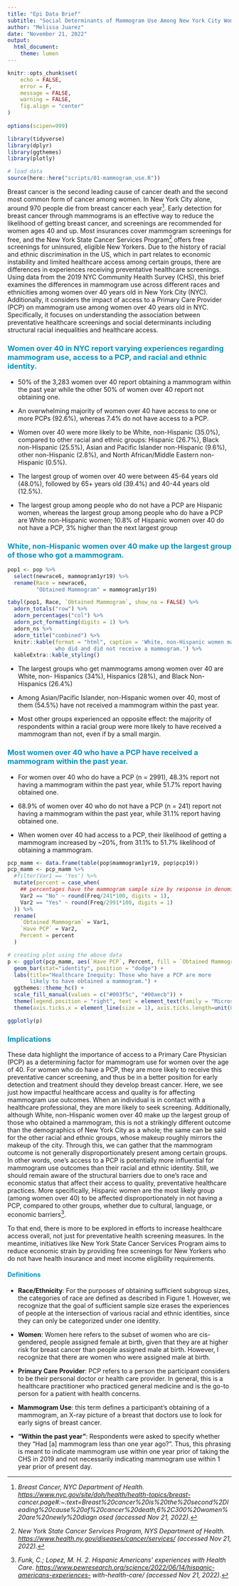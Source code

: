 ```yaml
---
title: "Epi Data Brief"
subtitle: "Social Determinants of Mammogram Use Among New York City Women"
author: "Melissa Juarez"
date: "November 21, 2022"
output:
  html_document:
    theme: lumen
---
```


```r
knitr::opts_chunk$set(
	echo = FALSE,
	error = F,
	message = FALSE,
	warning = FALSE,
	fig.align = "center"
)
 
options(scipen=999)
```

```r
library(tidyverse)
library(dplyr)
library(ggthemes)
library(plotly)

# load data
source(here::here("scripts/01-mammogram_use.R"))
```

Breast cancer is the second leading cause of cancer death and the second most common form of cancer among women. In New York City alone, around 970 people die from breast cancer each year[^1]. Early detection for breast cancer through mammograms is an effective way to reduce the likelihood of getting breast cancer, and screenings are recommended for women ages 40 and up. Most insurances cover mammogram screenings for free, and the New York State Cancer Services Program[^2] offers free screenings for uninsured, eligible New Yorkers. Due to the history of racial and ethnic discrimination in the US, which in part relates to economic instability and limited healthcare access among certain groups, there are differences in experiences receiving preventative healthcare screenings. Using data from the 2019 NYC Community Health Survey (CHS), this brief examines the differences in mammogram use across different races and ethnicities among women over 40 years old in New York City (NYC). Additionally, it considers the impact of access to a Primary Care Provider (PCP) on mammogram use among women over 40 years old in NYC. Specifically, it focuses on understanding the association between preventative healthcare screenings and social determinants including structural racial inequalities and healthcare access.

[^1]: *Breast Cancer, NYC Department of Health. <https://www.nyc.gov/site/doh/health/health-topics/breast-> cancer.page#:\~:text=Breast%20cancer%20is%20the%20second%2Dleading%20cause%20of%20cancer%20death,6%2C300%20women%20are%20newly%20diagn osed (accessed Nov 21, 2022).*

[^2]: *New York State Cancer Services Program, NYS Department of Health. <https://www.health.ny.gov/diseases/cancer/services/> (accessed Nov 21, 2022).*

### [ Women over 40 in NYC report varying experiences regarding mammogram use, access to a PCP, and racial and ethnic identity. ]{style="color: #0492C2"}

-   50% of the 3,283 women over 40 report obtaining a mammogram within the past year while the other 50% of women over 40 report not obtaining one.

-   An overwhelming majority of women over 40 have access to one or more PCPs (92.6%), whereas 7.4% do not have access to a PCP.

-   Women over 40 were more likely to be White, non-Hispanic (35.0%), compared to other racial and ethnic groups: Hispanic (26.7%), Black non-Hispanic (25.5%), Asian and Pacific Islander non-Hispanic (9.6%), other non-Hispanic (2.8%), and North African/Middle Eastern non-Hispanic (0.5%).

-   The largest group of women over 40 were between 45-64 years old (48.0%), followed by 65+ years old (39.4%) and 40-44 years old (12.5%).

-   The largest group among people who do not have a PCP are Hispanic women, whereas the largest group among people who do have a PCP are White non-Hispanic women; 10.8% of Hispanic women over 40 do not have a PCP, 3% higher than the next largest group

### [ White, non-Hispanic women over 40 make up the largest group of those who got a mammogram. ]{style="color: #0492C2"}

```r

pop1 <- pop %>% 
  select(newrace6, mammogram1yr19) %>%
  rename(Race = newrace6,
         "Obtained Mammogram" = mammogram1yr19) 

tabyl(pop1, Race, `Obtained Mammogram`, show_na = FALSE) %>%
  adorn_totals("row") %>%
  adorn_percentages("col") %>%
  adorn_pct_formatting(digits = 1) %>%
  adorn_ns %>%
  adorn_title("combined") %>%
  knitr::kable(format = "html", caption = 'White, non-Hispanic women make up the largest groups for those
               who did and did not receive a mammogram.') %>%
  kableExtra::kable_styling()
```

-   The largest groups who get mammograms among women over 40 are White, non- Hispanics (34%), Hispanics (28%), and Black Non-Hispanics (26.4%)

-   Among Asian/Pacific Islander, non-Hispanic women over 40, most of them (54.5%) have not received a mammogram within the past year.

-   Most other groups experienced an opposite effect: the majority of respondents within a racial group were more likely to have received a mammogram than not, even if by a small margin.

### [ Most women over 40 who have a PCP have received a mammogram within the past year. ]{style="color: #0492C2"}

-   For women over 40 who do have a PCP (n = 2991), 48.3% report not having a mammogram within the past year, while 51.7% report having obtained one.

-   68.9% of women over 40 who do not have a PCP (n = 241) report not having a mammogram within the past year, while 31.1% report having obtained one.

-   When women over 40 had access to a PCP, their likelihood of getting a mammogram increased by \~20%, from 31.1% to 51.7% likelihood of obtaining a mammogram.

```r

pcp_mamm <- data.frame(table(pop$mammogram1yr19, pop$pcp19))
pcp_mamm <- pcp_mamm %>% 
  #filter(Var1 == 'Yes') %>% 
  mutate(percent = case_when(
    ## percentages have the mammogram sample size by response in denominator
    Var2 == "No" ~ round(Freq/241*100, digits = 1),
    Var2 == "Yes" ~ round(Freq/2991*100, digits = 1)
  )) %>% 
  rename(
    `Obtained Mammogram` = Var1,
    `Have PCP` = Var2,
    Percent = percent
  )

# creating plot using the above data
p <- ggplot(pcp_mamm, aes(`Have PCP`, Percent, fill = `Obtained Mammogram`)) +
  geom_bar(stat="identity", position = "dodge") +
  labs(title="Healthcare Inequity: Those who have a PCP are more 
       likely to have obtained a mammogram.") +
  ggthemes::theme_hc() +
  scale_fill_manual(values = c("#003f5c", "#00aecb")) +
  theme(legend.position = "right", text = element_text(family = "Microsoft Sans Serif")) +
  theme(axis.ticks.x = element_line(size = 1), axis.ticks.length=unit(0.2,"cm")) 

ggplotly(p)

```

### [ Implications ]{style="color: #0492C2"}

These data highlight the importance of access to a Primary Care Physician (PCP) as a determining factor for mammogram use for women over the age of 40. For women who do have a PCP, they are more likely to receive this preventative cancer screening, and thus be in a better position for early detection and treatment should they develop breast cancer. Here, we see just how impactful healthcare access and quality is for affecting mammogram use outcomes. When an individual is in contact with a healthcare professional, they are more likely to seek screening. Additionally, although White, non-Hispanic women over 40 make up the largest group of those who obtained a mammogram, this is not a strikingly different outcome than the demographics of New York City as a whole; the same can be said for the other racial and ethnic groups, whose makeup roughly mirrors the makeup of the city. Through this, we can gather that the mammogram outcome is not generally disproportionately present among certain groups. In other words, one's access to a PCP is potentially more influential for mammogram use outcomes than their racial and ethnic identity. Still, we should remain aware of the structural barriers due to one's race and economic status that affect their access to quality, preventative healthcare practices. More specifically, Hispanic women are the most likely group (among women over 40) to be affected disproportionately in not having a PCP, compared to other groups, whether due to cultural, language, or economic barriers[^3].

[^3]: *Funk, C.; Lopez, M. H. 2. Hispanic Americans' experiences with Health Care. <https://www.pewresearch.org/science/2022/06/14/hispanic-americans-experiences-> with-health-care/ (accessed Nov 21, 2022).*

To that end, there is more to be explored in efforts to increase healthcare access overall, not just for preventative health screening measures. In the meantime, initiatives like New York State Cancer Services Program aims to reduce economic strain by providing free screenings for New Yorkers who do not have health insurance and meet income eligibility requirements.

#### [ Definitions ]{style="color: #0492C2"}

-   **Race/Ethnicity**: For the purposes of obtaining sufficient subgroup sizes, the categories of race are defined as described in Figure 1. However, we recognize that the goal of sufficient sample size erases the experiences of people at the intersection of various racial and ethnic identities, since they can only be categorized under one identity.

-   **Women**: Women here refers to the subset of women who are cis-gendered, people assigned female at birth, given that they are at higher risk for breast cancer than people assigned male at birth. However, I recognize that there are women who were assigned male at birth.

-   **Primary Care Provider**: PCP refers to a person the participant considers to be their personal doctor or health care provider. In general, this is a healthcare practitioner who practiced general medicine and is the go-to person for a patient with health concerns.

-   **Mammogram Use**: this term defines a participant's obtaining of a mammogram, an X-ray picture of a breast that doctors use to look for early signs of breast cancer.

-   **"Within the past year"**: Respondents were asked to specify whether they "Had [a] mammogram less than one year ago?". Thus, this phrasing is meant to indicate mammogram use within one year prior of taking the CHS in 2019 and not necessarily indicating mammogram use within 1 year prior of present day.

